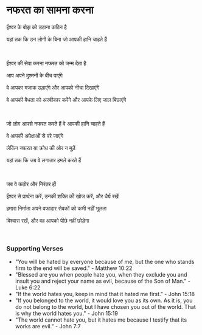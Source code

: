 # नफरत का सामना करना

ईश्वर के बोझ को उठाना कठिन है

यहां तक कि उन लोगों के बिना जो आपकी हानि चाहते हैं

<br />

ईश्वर की सेवा करना नफरत को जन्म देता है

आप अपने दुश्मनों के बीच पाएंगे

वे आपका मजाक उड़ाएंगे और आपको नीचा दिखाएंगे

वे आपकी वैधता को अस्वीकार करेंगे और आपके लिए जाल बिछाएंगे

<br />

जो लोग आपसे नफरत करते हैं वे आपकी हानि चाहते हैं

वे आपकी अपेक्षाओं से परे जाएंगे

लेकिन नफरत या क्रोध की ओर न मुड़ें

यहां तक कि जब वे लगातार हमले करते हैं

<br />

जब वे कठोर और निरंतर हों

ईश्वर से प्रार्थना करें, उनकी शक्ति की खोज करें, और धैर्य रखें

हमारा निर्माता अपने वफादार सेवकों को कभी नहीं भूलता

विश्वास रखें, और वह आपको पीछे नहीं छोड़ेगा

<br />

### Supporting Verses

- "You will be hated by everyone because of me, but the one who stands firm to the end will be saved." - Matthew 10:22
- "Blessed are you when people hate you, when they exclude you and insult you and reject your name as evil, because of the Son of Man." - Luke 6:22
- "If the world hates you, keep in mind that it hated me first." - John 15:18
- "If you belonged to the world, it would love you as its own. As it is, you do not belong to the world, but I have chosen you out of the world. That is why the world hates you." - John 15:19
- "The world cannot hate you, but it hates me because I testify that its works are evil." - John 7:7